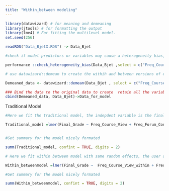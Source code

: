 ```yaml
---
title: "Within_between modeling"
---
```

```r
library(datawizard) # for meaning and demeaning
library(jtools) # for formatting the output
library(lme4) # For fitting the multilevel model.
set.seed(256)

readRDS("Data_BjetX.RDS") -> Data_Bjet

```



```r
#check if model predictors or variables may cause a heterogeneity bias, i.e. if variables have a within- and/or between-effect.

performance	::check_heterogeneity_bias(Data_Bjet ,select = c("Freq_Course_View", "Freq_Forum_Consume", "Freq_Forum_Contribute", "Freq_Lecture_View", "Regularity_Course_View", "Session_Count",   "Total_Duration"), group = "User")
```


```r
# use datawizard::demean to create the withih and between versions of each variables

Demeaned_data <- datawizard::demean(Data_Bjet , select = c("Freq_Course_View", "Freq_Forum_Consume", "Freq_Forum_Contribute", "Freq_Lecture_View", "Regularity_Course_View", "Session_Count",  "Total_Duration"), group = "User")

### Bind the data to the original data to create  retain all the variables
cbind(Demeaned_data, Data_Bjet)->Data_for_model

```


#########################################################################
#################  Traditional Model   #########################
#########################################################################


```r
#Here we fit the traditional model, the indepdent variable is the final grade, the random effects are the user and course since they are nested.

Traditional_model =lmer(Final_Grade ~ Freq_Course_View + Freq_Forum_Consume+Freq_Forum_Contribute+ Freq_Lecture_View + Regularity_Course_View + Total_Duration  +(1| User)  +(1| Course) , data=  Data_for_model)


#Get summary for the model nicely formated

summ(Traditional_model, confint = TRUE, digits = 2)

```

```r

# Here we fit within between model with same random effects, the user and course since they are nested.

Within_betweenmodel =lmer(Final_Grade ~  Freq_Course_View_within + Freq_Forum_Consume_within+Freq_Forum_Contribute_within+Freq_Lecture_View_within+ Regularity_Course_View_within + Total_Duration_within+Freq_Course_View_between + Freq_Forum_Consume_between+Freq_Forum_Contribute_between+ Freq_Lecture_View_between+ Regularity_Course_View_between + Total_Duration_between +(1| User) +(1| Course) , data=  Data_for_model)

#Get summary for the model nicely formated

summ(Within_betweenmodel, confint = TRUE, digits = 2)

```




